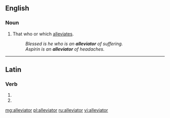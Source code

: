 ==English==

===Noun===
{{en-noun}}

# That who or which [[alleviate]]s.
#: ''Blessed is he who is an '''alleviator''' of suffering.''
#: ''Aspirin is an '''alleviator''' of headaches.''

----

==Latin==

===Verb===
{{la-verb-form|alleviātor}}

# {{conjugation of|allevio|alleviō|2|s|fut|pass|imp|lang=la}}
# {{conjugation of|allevio|alleviō|3|s|fut|pass|imp|lang=la}}

[[mg:alleviator]]
[[pl:alleviator]]
[[ru:alleviator]]
[[vi:alleviator]]